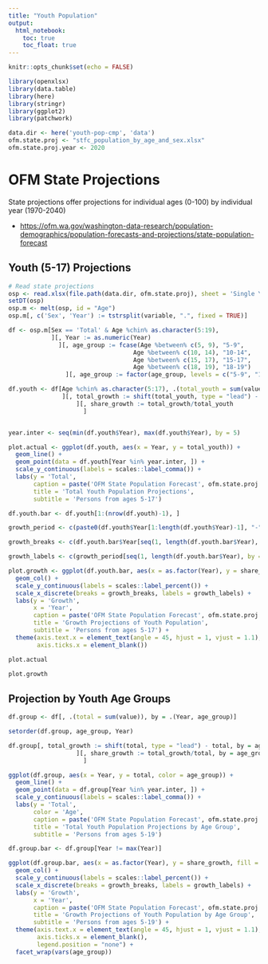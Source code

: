 ```yaml
---
title: "Youth Population"
output: 
  html_notebook:
    toc: true
    toc_float: true
---
```


```r
knitr::opts_chunk$set(echo = FALSE)

library(openxlsx)
library(data.table)
library(here)
library(stringr)
library(ggplot2)
library(patchwork)

data.dir <- here('youth-pop-cmp', 'data')
ofm.state.proj <- "stfc_population_by_age_and_sex.xlsx"
ofm.state.proj.year <- 2020
```

# OFM State Projections

State projections offer projections for individual ages (0-100) by individual year (1970-2040)

- [https://ofm.wa.gov/washington-data-research/population-demographics/population-forecasts-and-projections/state-population-forecast](https://ofm.wa.gov/washington-data-research/population-demographics/population-forecasts-and-projections/state-population-forecast)

## Youth (5-17) Projections

```r
# Read state projections
osp <- read.xlsx(file.path(data.dir, ofm.state.proj), sheet = 'Single Year', startRow = 9)
setDT(osp)
osp.m <- melt(osp, id = "Age")
osp.m[, c('Sex', 'Year') := tstrsplit(variable, ".", fixed = TRUE)]

df <- osp.m[Sex == 'Total' & Age %chin% as.character(5:19), 
            ][, Year := as.numeric(Year)
              ][, age_group := fcase(Age %between% c(5, 9), "5-9",
                                   Age %between% c(10, 14), "10-14",
                                   Age %between% c(15, 17), "15-17",
                                   Age %between% c(18, 19), "18-19")
                ][, age_group := factor(age_group, levels = c("5-9", "10-14", "15-17", "18-19"), labels = c("5-9", "10-14", "15-17", "18-19"))]

df.youth <- df[Age %chin% as.character(5:17), .(total_youth = sum(value)), by = Year
               ][, total_growth := shift(total_youth, type = "lead") - total_youth
                   ][, share_growth := total_growth/total_youth
                     ]



```

```r
year.inter <- seq(min(df.youth$Year), max(df.youth$Year), by = 5)

plot.actual <- ggplot(df.youth, aes(x = Year, y = total_youth)) +
  geom_line() +
  geom_point(data = df.youth[Year %in% year.inter, ]) +
  scale_y_continuous(labels = scales::label_comma()) +
  labs(y = 'Total',
       caption = paste('OFM State Population Forecast', ofm.state.proj.year),
       title = 'Total Youth Population Projections',
       subtitle = 'Persons from ages 5-17')

```

```r

df.youth.bar <- df.youth[1:(nrow(df.youth)-1), ]

growth_period <- c(paste0(df.youth$Year[1:length(df.youth$Year)-1], "-", str_extract(df.youth$Year[2:length(df.youth$Year)], "\\d{2}$")))

growth_breaks <- c(df.youth.bar$Year[seq(1, length(df.youth.bar$Year), by = 5)], max(df.youth.bar$Year))

growth_labels <- c(growth_period[seq(1, length(df.youth.bar$Year), by = 5)], growth_period[length(growth_period)])

plot.growth <- ggplot(df.youth.bar, aes(x = as.factor(Year), y = share_growth)) +
  geom_col() +
  scale_y_continuous(labels = scales::label_percent()) +
  scale_x_discrete(breaks = growth_breaks, labels = growth_labels) +
  labs(y = 'Growth',
       x = 'Year',
       caption = paste('OFM State Population Forecast', ofm.state.proj.year),
       title = 'Growth Projections of Youth Population',
       subtitle = 'Persons from ages 5-17') +
  theme(axis.text.x = element_text(angle = 45, hjust = 1, vjust = 1.1),
        axis.ticks.x = element_blank())
```


```r
plot.actual
```
```r
plot.growth
```
## Projection by Youth Age Groups

```r
df.group <- df[, .(total = sum(value)), by = .(Year, age_group)]

setorder(df.group, age_group, Year)

df.group[, total_growth := shift(total, type = "lead") - total, by = age_group
                   ][, share_growth := total_growth/total, by = age_group
                     ]
```

```r
ggplot(df.group, aes(x = Year, y = total, color = age_group)) +
  geom_line() +
  geom_point(data = df.group[Year %in% year.inter, ]) +
  scale_y_continuous(labels = scales::label_comma()) +
  labs(y = 'Total',
       color = 'Age',
       caption = paste('OFM State Population Forecast', ofm.state.proj.year),
       title = 'Total Youth Population Projections by Age Group',
       subtitle = 'Persons from ages 5-19')

```
```r
df.group.bar <- df.group[Year != max(Year)]

```

```r
ggplot(df.group.bar, aes(x = as.factor(Year), y = share_growth, fill = age_group)) +
  geom_col() +
  scale_y_continuous(labels = scales::label_percent()) +
  scale_x_discrete(breaks = growth_breaks, labels = growth_labels) +
  labs(y = 'Growth',
       x = 'Year',
       caption = paste('OFM State Population Forecast', ofm.state.proj.year),
       title = 'Growth Projections of Youth Population by Age Group',
       subtitle = 'Persons from ages 5-19') +
  theme(axis.text.x = element_text(angle = 45, hjust = 1, vjust = 1.1),
        axis.ticks.x = element_blank(),
        legend.position = "none") +
  facet_wrap(vars(age_group))
```


